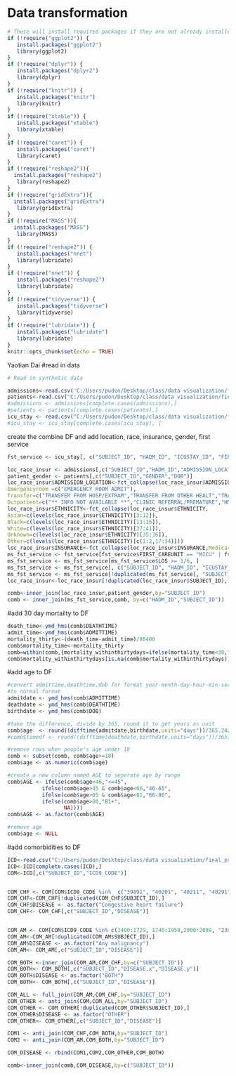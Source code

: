 # Data transformation


```r
# These will install required packages if they are not already installed
if (!require("ggplot2")) {
   install.packages("ggplot2")
   library(ggplot2)
}
if (!require("dplyr")) {
   install.packages("dplyr2")
   library(dplyr)
}
if (!require("knitr")) {
   install.packages("knitr")
   library(knitr)
}
if (!require("xtable")) {
   install.packages("xtable")
   library(xtable)
}
if (!require("caret")) {
   install.packages("caret")
   library(caret)
}
if (!require("reshape2")){
  install.packages("reshape2")
   library(reshape2)
} 
if (!require("gridExtra")){
  install.packages("gridExtra")
   library(gridExtra)
} 
if (!require("MASS")){
  install.packages("MASS")
   library(MASS)
} 
if (!require("reshape2")) {
   install.packages("nnet")
   library(lubridate)
}
if (!require("nnet")) {
   install.packages("reshape2")
   library(lubridate)
}
if (!require("tidyverse")) {
   install.packages("tidyverse")
   library(tidyverse)
}
if (!require("lubridate")) {
   install.packages("lubridate")
   library(lubridate)
}
knitr::opts_chunk$set(echo = TRUE)
```

Yaotian Dai
#read in data
```r

# Read in synthetic data

admissions<-read.csv('C:/Users/pudon/Desktop/class/data visualization/final_project/MIMICIII_visualization/data/ADMISSIONS.csv')
patients<-read.csv("C:/Users/pudon/Desktop/class/data visualization/final_project/MIMICIII_visualization/data/PATIENTS.csv")
#admissions <- admissions[complete.cases(admissions),]
#patients <- patients[complete.cases(patients),]
icu_stay <- read.csv("C:/Users/pudon/Desktop/class/data visualization/final_project/MIMICIII_visualization/data/ICUSTAYS.csv")
#icu_stay <- icu_stay[complete.cases(icu_stay), ]

```



create the combine DF and add location, race, insurance, gender, first service
```r
fst_service <- icu_stay[, c("SUBJECT_ID", "HADM_ID", "ICUSTAY_ID", "FIRST_CAREUNIT", "LOS")]

loc_race_insur <- admissions[,c("SUBJECT_ID","HADM_ID","ADMISSION_LOCATION","INSURANCE","ETHNICITY","ADMITTIME","DEATHTIME")]
patient_gender <- patients[,c("SUBJECT_ID","GENDER","DOB")]
loc_race_insur$ADMISSION_LOCATION<-fct_collapse(loc_race_insur$ADMISSION_LOCATION,
Emergencyroom =c("EMERGENCY ROOM ADMIT"),
Transfer=c("TRANSFER FROM HOSP/EXTRAM","TRANSFER FROM OTHER HEALT","TRANSFER FROM SKILLED NUR","TRSF WITHIN THIS FACILITY"),
Outpatient=c("** INFO NOT AVAILABLE **","CLINIC REFERRAL/PREMATURE","HMO REFERRAL/SICK","PHYS REFERRAL/NORMAL DELI"))
loc_race_insur$ETHNICITY<-fct_collapse(loc_race_insur$ETHNICITY,
Asian=c(levels(loc_race_insur$ETHNICITY)[3:12]),
Black=c(levels(loc_race_insur$ETHNICITY)[13:16]),
White=c(levels(loc_race_insur$ETHNICITY)[37:41]),
Unknown=c(levels(loc_race_insur$ETHNICITY)[35:36]),
Other=c(levels(loc_race_insur$ETHNICITY)[c(1:2,17:34)]))
loc_race_insur$INSURANCE<-fct_collapse(loc_race_insur$INSURANCE,Medicareonly=c("Medicare"), Private=c("Private" ,"Self Pay"), "Medicaid/other"=c("Government", "Medicaid"))
ms_fst_service <- fst_service[fst_service$FIRST_CAREUNIT == "MICU" | fst_service$FIRST_CAREUNIT == "SICU", ]
ms_fst_service <- ms_fst_service[ms_fst_service$LOS >= 1/6, ]
ms_fst_service <- ms_fst_service[, c("SUBJECT_ID", "HADM_ID", "ICUSTAY_ID", "FIRST_CAREUNIT")]
ms_fst_service <- ms_fst_service[!duplicated(ms_fst_service[, "SUBJECT_ID"]), ]
loc_race_insur<-loc_race_insur[!duplicated(loc_race_insur$SUBJECT_ID),]

comb<-inner_join(loc_race_insur,patient_gender,by="SUBJECT_ID")
comb <- inner_join(ms_fst_service,comb, by=c("HADM_ID","SUBJECT_ID"))

```
#add 30 day mortailty to DF
```r
death_time<-ymd_hms(comb$DEATHTIME)
admit_time<-ymd_hms(comb$ADMITTIME)
mortality_thirty<-(death_time-admit_time)/86400
comb$mortality_time<-mortality_thirty
comb=within(comb,{mortality_withinthirtydays=ifelse(mortality_time<30,"1","0")})
comb$mortality_withinthirtydays[is.na(comb$mortality_withinthirtydays)] <- 0
```
#add age to DF
```r
#convert admittime,deathtime,dob for format year-month-day-hour-min-seconds 
#to normal format
admitdate <- ymd_hms(comb$ADMITTIME)
deathdate <- ymd_hms(comb$DEATHTIME)
birthdate <- ymd_hms(comb$DOB)

#take the difference, divide by 365, round it to get years as unit
comb$age  <- round((difftime(admitdate,birthdate,units="days"))/365.242)
#comb$timedf <- round((difftime(deathdate,birthdate,units="days"))/365.242)

#remove rows when people's age under 18
comb <- subset(comb, comb$age>=18)
comb$age <- as.numeric(comb$age)

#create a new column named AGE to seperate age by range
comb$AGE <- ifelse(comb$age<46,"<=45",
           ifelse(comb$age>45 & comb$age<66,"46-65",
           ifelse(comb$age>65 & comb$age<81,"66-80",
           ifelse(comb$age>80,"81+",
                  NA))))
comb$AGE <- as.factor(comb$AGE)

#remove age
comb$age <- NULL
```
#add comorbidities to DF
```r
ICD<-read.csv("C:/Users/pudon/Desktop/class/data visualization/final_project/MIMICIII_visualization/data/DIAGNOSES_ICD.csv")
ICD<-ICD[complete.cases(ICD),]
COM<-ICD[,c("SUBJECT_ID","ICD9_CODE")]


COM_CHF <- COM[COM$ICD9_CODE %in%  c("39891", "40201", "40211", "40291","40401", "40403", "40411", "40413","40491", "40493", 4254:4259,4280:4289) ,]
COM_CHF<-COM_CHF[!duplicated(COM_CHF$SUBJECT_ID),]
COM_CHF$DISEASE <- as.factor("Congestive heart failure")
COM_CHF<- COM_CHF[,c("SUBJECT_ID","DISEASE")]


COM_AM <- COM[COM$ICD9_CODE %in% c(1400:1729, 1740:1958,2000:2089, "2386") ,]
COM_AM<-COM_AM[!duplicated(COM_AM$SUBJECT_ID),]
COM_AM$DISEASE <- as.factor("Any malignancy")
COM_AM<- COM_AM[,c("SUBJECT_ID","DISEASE")]

COM_BOTH <-inner_join(COM_AM,COM_CHF,by=c("SUBJECT_ID"))
COM_BOTH<- COM_BOTH[,c("SUBJECT_ID","DISEASE.x","DISEASE.y")]
COM_BOTH$DISEASE <- as.factor("BOTH")
COM_BOTH<- COM_BOTH[,c("SUBJECT_ID","DISEASE")]

COM_ALL <- full_join(COM_AM,COM_CHF,by="SUBJECT_ID")
COM_OTHER <- anti_join(COM,COM_ALL,by="SUBJECT_ID")
COM_OTHER <- COM_OTHER[!duplicated(COM_OTHER$SUBJECT_ID),]
COM_OTHER$DISEASE <- as.factor("OTHER")
COM_OTHER<- COM_OTHER[,c("SUBJECT_ID","DISEASE")]

COM1 <- anti_join(COM_CHF,COM_BOTH,by="SUBJECT_ID")
COM2 <- anti_join(COM_AM,COM_BOTH,by="SUBJECT_ID")

COM_DISEASE <- rbind(COM1,COM2,COM_OTHER,COM_BOTH)

comb<-inner_join(comb,COM_DISEASE,by=c("SUBJECT_ID"))
```

